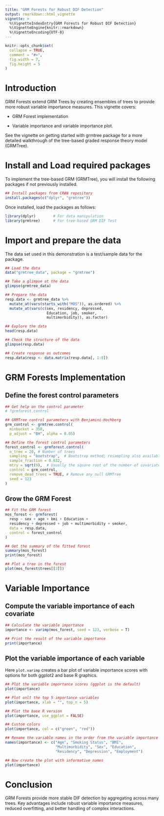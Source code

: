 ```yaml
---
title: "GRM Forests for Robust DIF Detection"
output: rmarkdown::html_vignette
vignette: >
  %\VignetteIndexEntry{GRM Forests for Robust DIF Detection}
  %\VignetteEngine{knitr::rmarkdown}
  %\VignetteEncoding{UTF-8}
---
```


```r

knitr::opts_chunk$set(
  collapse = TRUE,
  comment = "#>",
  fig.width = 7,
  fig.height = 5
)
```

# Introduction

GRM Forests extend GRM Trees by creating ensembles of trees to provide more robust variable importance measures. This vignette covers:

* GRM Forest implementation

* Variable importance and variable importance plot.

See the vignette on getting started with grmtree package for a more detailed walkthrough of the tree-based graded response theory model (GRMTree).

# Install and Load required packages
To implement the tree-based GRM (GRMTree), you will install the following packages if not previously installed.
```r
## Install packages from CRAN repository
install.packages(c("dplyr", "grmtree"))
```

Once installed, load the packages as follows:
```r
library(dplyr)        # For data manipulation
library(grmtree)      # For tree-based GRM DIF Test
```

# Import and prepare the data

The data set used in this demonstration is a test/sample data for the package.

```r
## Load the data
data("grmtree_data", package = "grmtree")

## Take a glimpse at the data
glimpse(grmtree_data)

## Prepare the data
resp.data <- grmtree_data %>% 
  mutate_at(vars(starts_with("MOS")), as.ordered) %>% 
  mutate_at(vars(c(sex, residency, depressed,
                   Education, job, smoker,
                   multimorbidity)), as.factor) 

## Explore the data
head(resp.data)

## Check the structure of the data
glimpse(resp.data)

## Create response as outcomes
resp.data$resp <- data.matrix(resp.data[, 1:8])
```

# GRM Forests Implementation

## Define the forest control parameters
```r
## Get help on the control parameter
# ?grmforest.control

## GRMTree control parameters with Benjamini-Hochberg 
grm_control <- grmtree.control(
  minbucket = 350,
  p_adjust = "BH", alpha = 0.05)

## Define the forest control parameters
forest_control <- grmforest.control(
  n_tree = 20, # Number of trees
  sampling = "bootstrap",  # Bootstrap method; resampling also available
  sample_fraction = 0.632,
  mtry = sqrt(9),  # Usually the square root of the number of covariates
  control = grm_control,
  remove_dead_trees = TRUE, # Remove any null GRMTree
  seed = 123
)
```

## Grow the GRM Forest

```r
## Fit the GRM forest
mos_forest <- grmforest(
  resp ~ sex + age + bmi + Education + 
  residency + depressed + job + multimorbidity + smoker,  
  data = resp.data,
  control = forest_control
)

## Get the summary of the fitted forest
summary(mos_forest)
print(mos_forest)

## Plot a tree in the forest
plot(mos_forest$trees[[3]])
```

# Variable Importance

## Compute the variable importance of each covariate
```r
## Calculate the variable importance
importance <- varimp(mos_forest, seed = 123, verbose = T)

## Print the result of the variable importance
print(importance)
```

## Plot the variable importance of each variable 

Here `plot.varimp` creates a bar plot of variable importance scores with options for both ggplot2 and base R graphics.
```r
## Plot the variable importance scores (ggplot is the default)
plot(importance)

## Plot onlt the top 5 importance variables
plot(importance, xlab = "", top_n = 5)

## Plot the base R version
plot(importance, use_ggplot = FALSE)

## Custom colors
plot(importance, col = c("green", "red"))

## Rename the variable names in the order from the variable importance result
names(importance) <- c("Age", "Smoking Status", "BMI",
                       "Multimorbidity", "Sex", "Education",
                       "Residency", "Depression", "Employment")

## Now create the plot with informative names
plot(importance)
```


# Conclusion

GRM Forests provide more stable DIF detection by aggregating across many trees. Key advantages include robust variable importance measures, reduced overfitting, and better handling of complex interactions.


